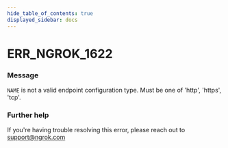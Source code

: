 ```yaml
---
hide_table_of_contents: true
displayed_sidebar: docs
---
```



# ERR_NGROK_1622

### Message

`NAME` is not a valid endpoint configuration type. Must be one of 'http', 'https', 'tcp'.

<ErrorDetails error="err_ngrok_1622" />

### Further help

If you're having trouble resolving this error, please reach out to [support@ngrok.com](mailto:support@ngrok.com?subject=Help%20with%20ERR_NGROK_1622)

